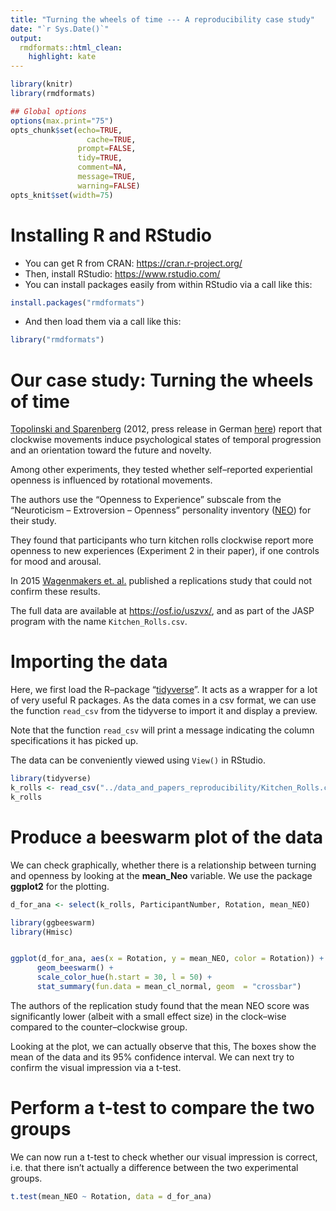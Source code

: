 ```yaml
---
title: "Turning the wheels of time --- A reproducibility case study"
date: "`r Sys.Date()`"
output:
  rmdformats::html_clean:
    highlight: kate
---
```


```r
library(knitr)
library(rmdformats)

## Global options
options(max.print="75")
opts_chunk$set(echo=TRUE,
	             cache=TRUE,
               prompt=FALSE,
               tidy=TRUE,
               comment=NA,
               message=TRUE,
               warning=FALSE)
opts_knit$set(width=75)
```


# Installing R and RStudio

* You can get R from CRAN: <https://cran.r-project.org/>
* Then, install RStudio: <https://www.rstudio.com/>
* You can install packages easily from within RStudio via  a call like this:

```r
install.packages("rmdformats")
```

* And then load them via a call like this:

```r
library("rmdformats")
```


# Our case study: Turning the wheels of time

[Topolinski and Sparenberg](ttp://dx.doi.org/10.1177/1948550611419266) (2012, press
release in German [here](https://www.uni-wuerzburg.de/sonstiges/meldungen/single/artikel/wer-mit-de/)) 
report that 
clockwise movements induce psychological states of temporal 
progression and an orientation toward the future and novelty.

Among other experiments, they tested whether self--reported experiential 
openness is influenced by rotational movements.

The authors use the "Openness to Experience" subscale from the
"Neuroticism -- Extroversion -- Openness" personality inventory ([NEO](https://en.wikipedia.org/wiki/Revised_NEO_Personality_Inventory#Personality_dimensions))
for their study. 

They found that participants who turn kitchen rolls clockwise 
report more openness to new experiences (Experiment 2 in their paper),
if one controls for mood and arousal.  

In 2015 [Wagenmakers et. al.](http://dx.doi.org/10.3389/fpsyg.2015.00494) 
published a replications study that could not
confirm these results.

The full data are available at <https://osf.io/uszvx/>, and as part of the JASP 
program with the name `Kitchen_Rolls.csv`. 

# Importing the data 

Here, we first load the R--package "[tidyverse](http://tidyverse.org/)". It acts
as a wrapper for a lot of very useful R packages. As the data comes in a
csv format, we can use the function `read_csv` from the tidyverse to import it
and display a preview.

Note that the function `read_csv` will print a message indicating the 
column specifications it has picked up.

The data can be conveniently viewed using `View()` in RStudio.

```r
library(tidyverse)
k_rolls <- read_csv("../data_and_papers_reproducibility/Kitchen_Rolls.csv")
k_rolls
```

# Produce a beeswarm plot of the data 

We can check graphically, whether there is a relationship between
turning and openness by looking at the  **mean_Neo** variable. We use
the package **ggplot2** for the plotting.

```r
d_for_ana <- select(k_rolls, ParticipantNumber, Rotation, mean_NEO) 

library(ggbeeswarm) 
library(Hmisc)


ggplot(d_for_ana, aes(x = Rotation, y = mean_NEO, color = Rotation)) +
      geom_beeswarm() +
      scale_color_hue(h.start = 30, l = 50) + 
      stat_summary(fun.data = mean_cl_normal, geom  = "crossbar")


```

The authors of the replication study found that the mean NEO score was significantly 
lower (albeit with a small effect size) in the clock--wise compared to the 
counter--clockwise group. 

Looking at the plot, we can actually observe that this, The boxes show the 
mean of the data and its 95% confidence interval. We can next try
to confirm the visual impression via a t-test.

# Perform a t-test to compare the two groups

We can now run a t-test to check whether our visual impression is correct, 
i.e. that there isn't actually a difference between the two experimental groups.

```r
t.test(mean_NEO ~ Rotation, data = d_for_ana)
```



